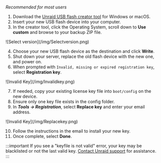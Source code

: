*Recommended for most users*

1. Download the [Unraid USB flash creator tool](https://unraid.net/download) for Windows or macOS.
2. Insert your new USB flash device into your computer.
3. In the creator tool, click the Operating System, scroll down to **Use custom** and browse to your backup ZIP file.

<div style={{ margin: 'auto', maxWidth: '600px', display: 'flex', flexDirection: 'column', alignItems: 'center' }}>
  ![Select version](/img/Selectversion.png)
</div>

4. Choose your new USB flash device as the destination and click **Write**.
5. Shut down your server, replace the old flash device with the new one, and power on.
6. When prompted with `Invalid, missing or expired registration key`, select **Registration key**.

<div style={{ margin: 'auto', maxWidth: '600px', display: 'flex', flexDirection: 'column', alignItems: 'center' }}>
  ![Invalid Key](/img/Invalidkey.png)
</div>

7. If needed, copy your existing license key file into `boot/config` on the new device.
8. Ensure only one key file exists in the config folder.
9. In ***Tools → Registration***, select **Replace key** and enter your email address.

<div style={{ margin: 'auto', maxWidth: '600px', display: 'flex', flexDirection: 'column', alignItems: 'center' }}>
  ![Invalid Key](/img/Replacekey.png)
</div>

10. Follow the instructions in the email to install your new key.
11. Once complete, select **Done**.

:::important
If you see a "keyfile is not valid" error, your key may be blacklisted or not the last valid key. [Contact Unraid support](https://unraid.net/support) for assistance.
:::
